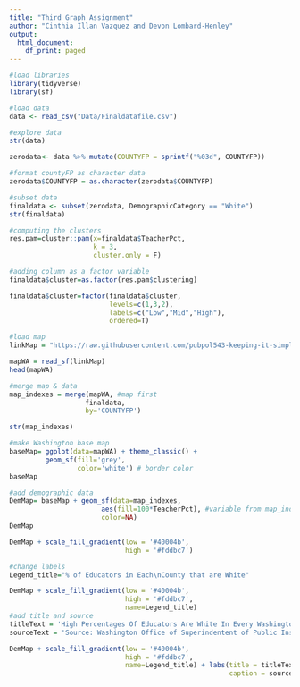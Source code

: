 ```yaml
---
title: "Third Graph Assignment"
author: "Cinthia Illan Vazquez and Devon Lombard-Henley"
output:
  html_document:
    df_print: paged
---
```



```r
#load libraries
library(tidyverse)
library(sf)
```

```r
#load data 
data <- read_csv("Data/Finaldatafile.csv")

#explore data
str(data)

zerodata<- data %>% mutate(COUNTYFP = sprintf("%03d", COUNTYFP))

#format countyFP as character data
zerodata$COUNTYFP = as.character(zerodata$COUNTYFP)

#subset data
finaldata <- subset(zerodata, DemographicCategory == "White")
str(finaldata)

#computing the clusters          
res.pam=cluster::pam(x=finaldata$TeacherPct,
                     k = 3,
                     cluster.only = F)

#adding column as a factor variable
finaldata$cluster=as.factor(res.pam$clustering)

finaldata$cluster=factor(finaldata$cluster, 
                         levels=c(1,3,2), 
                         labels=c("Low","Mid","High"), 
                         ordered=T)
```

```r
#load map
linkMap = "https://raw.githubusercontent.com/pubpol543-keeping-it-simple/Deliverable3/main/Data/WA-53-washington-counties.json"

mapWA = read_sf(linkMap)
head(mapWA)

#merge map & data
map_indexes = merge(mapWA, #map first
                   finaldata, 
                   by='COUNTYFP')

str(map_indexes)

```

```r
#make Washington base map
baseMap= ggplot(data=mapWA) + theme_classic() + 
         geom_sf(fill='grey', 
                 color='white') # border color
baseMap 
```

```r
#add demographic data
DemMap= baseMap + geom_sf(data=map_indexes,
                       aes(fill=100*TeacherPct), #variable from map_indexes
                       color=NA)
DemMap

DemMap + scale_fill_gradient(low = '#40004b',
                             high = '#fddbc7')
```

```r
#change labels
Legend_title="% of Educators in Each\nCounty that are White"

DemMap + scale_fill_gradient(low = '#40004b',
                             high = '#fddbc7',
                             name=Legend_title) 
#add title and source
titleText = 'High Percentages Of Educators Are White In Every Washington State County'
sourceText = 'Source: Washington Office of Superindentent of Public Instruction 2020-2021 School Year (self reported data)'

DemMap + scale_fill_gradient(low = '#40004b',
                             high = '#fddbc7',
                             name=Legend_title) + labs(title = titleText, 
                                                       caption = sourceText) + theme(plot.caption = element_text(hjust = 0))
```
